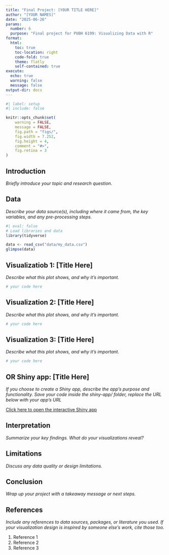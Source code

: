 ```yaml
---
title: "Final Project: [YOUR TITLE HERE]"
author: "[YOUR NAMES]"
date: "2025-06-26"
params:
  number: 6
  purpose: "Final project for PUBH 6199: Visualizing Data with R"
format: 
  html:
    toc: true
    toc-location: right
    code-fold: true
    theme: flatly
    self-contained: true
execute:
  echo: true
  warning: false
  message: false
output-dir: docs
---
```



```r
#| label: setup
#| include: false

knitr::opts_chunk$set(
    warning = FALSE,
    message = FALSE,
    fig.path = "figs/",
    fig.width = 7.252,
    fig.height = 4,
    comment = "#>",
    fig.retina = 3
)
```

## Introduction

_Briefly introduce your topic and research question._

## Data

_Describe your data source(s), including where it came from, the key variables, and any pre-processing steps._

```r
#| eval: false
# Load libraries and data
library(tidyverse)

data <- read_csv("data/my_data.csv")
glimpse(data)
```   

## Visualizatiob 1: [Title Here]

_Describe what this plot shows, and why it's important._

```r
# your code here
```

## Visualization 2: [Title Here]

_Describe what this plot shows, and why it's important._

```r
# your code here
```

## Visualization 3: [Title Here]

_Describe what this plot shows, and why it's important._

```r
# your code here
```

## OR Shiny app: [Title Here]

_If you choose to create a Shiny app, describe the app's purpose and functionality. Save your code inside the shiny-app/ folder, replace the URL below with your app's URL_

[Click here to open the interactive Shiny app](https://cindyhu.shinyapps.io/two-files-app/)

## Interpretation

_Summarize your key findings. What do your visualizations reveal?_

## Limitations

_Discuss any data quality or design limitations._

## Conclusion

_Wrap up your project with a takeaway message or next steps._

## References

_Include any references to data sources, packages, or literature you used. If your visualization design is inspired by someone else's work, cite those too._

1. Reference 1
2. Reference 2
3. Reference 3

